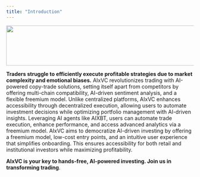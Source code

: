 ```yaml
---
title: "Introduction"
---
```


<img height="108" width="624" src="https://lh7-rt.googleusercontent.com/docsz/AD_4nXdcNq7znqmaLrXHOyYN81gy6ENVmxqEnatWczX_qiQELBdvDp_DraVsx1GNb2A9vlPtbWLWFbC_NvJ4wmvUhaHWCBWGZAimkt1nHTu8XFyhJgA5rwFqu8y5ECciIIZJtE-tCxcW-A?key=8x7vqwhbXMkRlZZtYd1v-ZUH" />

**Traders struggle to efficiently execute profitable strategies due to market complexity and emotional biases.** AIxVC revolutionizes trading with AI-powered copy-trade solutions, setting itself apart from competitors by offering multi-chain compatibility, AI-driven sentiment analysis, and a flexible freemium model. Unlike centralized platforms, AIxVC enhances accessibility through decentralized execution, allowing users to automate investment decisions while optimizing portfolio management with AI-driven insights. Leveraging AI agents like AIXBT, users can automate trade execution, enhance performance, and access advanced analytics via a freemium model. AIxVC aims to democratize AI-driven investing by offering a freemium model, low-cost entry points, and an intuitive user experience that simplifies onboarding. This ensures accessibility for both retail and institutional investors while maximizing profitability.

**AIxVC is your key to hands-free, AI-powered investing. Join us in transforming trading**.

##